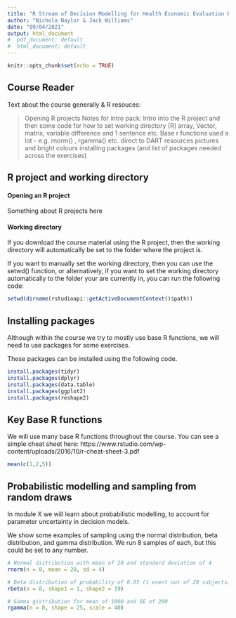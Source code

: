 ```yaml
---
title: "R Stream of Decision Modelling for Health Economic Evaluation Reader - Advanced Course"
author: "Nichola Naylor & Jack Williams"
date: "09/04/2021"
output: html_document
#  pdf_document: default
#  html_document: default
---
```


```r
knitr::opts_chunk$set(echo = TRUE)
```

## Course Reader 
Text about the course generally & R resouces:

> Opening R projects
Notes for intro pack:
> Intro into the R project and then some code for how to set working directory (R) 
> array, Vector, matrix, variable difference and 1 sentence etc.
> Base r functions used a lot - e.g. rnorm() , rgamma() etc. 
> direct to DART resources
> pictures and bright colours 
> installing packages (and list of packages needed across the exercises)



## R project and working directory


#### Opening an R project 

Something about R projects here 


#### Working directory

If you download the course material using the R project, then the working directory will automatically be set to the folder where the project is. 

If you want to manually set the working directory, then you can use the setwd() function, or alternatively, if you want to set the working directory automatically to the folder your are currently in, you can run the following code: 
```r
setwd(dirname(rstudioapi::getActiveDocumentContext()$path))
```



## Installing packages 

Although within the course we try to mostly use base R functions, we will need to use packages for some exercises. 

These packages can be installed using the following code. 

```r
install.packages(tidyr)
install.packages(dplyr)
install.packages(data.table)
install.packages(ggplot2)
install.packages(reshape2)
```


## Key Base R functions

We will use many base R functions throughout the course. You can see a simple cheat sheet here:
https://www.rstudio.com/wp-content/uploads/2016/10/r-cheat-sheet-3.pdf 



```r

mean(c(1,2,5))


```
## Probabilistic modelling and sampling from random draws

In module X we will learn about probabilistic modelling, to account for parameter uncertainty in decision models. 

We show some examples of sampling using the normal distribution, beta distribution, and gamma distribution. We run 8 samples of each, but this could be set to any number. 

```r

# Normal distribution with mean of 20 and standard deviation of 4 
rnorm(n = 8, mean = 20, sd = 4)

# Beta distribution of probability of 0.05 (1 event out of 20 subjects)
rbeta(n = 8, shape1 = 1, shape2 = 19)

# Gamma gistribution for mean of 1000 and SE of 200 
rgamma(n = 8, shape = 25, scale = 40)

```


